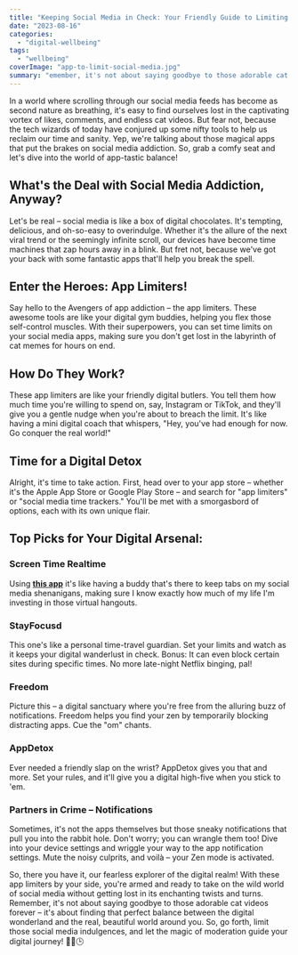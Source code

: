 ```yaml
---
title: "Keeping Social Media in Check: Your Friendly Guide to Limiting App Addiction"
date: "2023-08-16"
categories: 
  - "digital-wellbeing"
tags: 
  - "wellbeing"
coverImage: "app-to-limit-social-media.jpg"
summary: "emember, it's not about saying goodbye to those adorable cat videos forever – it's about finding that perfect balance between the digital wonderland and the real, beautiful world around you."
---
```


In a world where scrolling through our social media feeds has become as second nature as breathing, it's easy to find ourselves lost in the captivating vortex of likes, comments, and endless cat videos. But fear not, because the tech wizards of today have conjured up some nifty tools to help us reclaim our time and sanity. Yep, we're talking about those magical apps that put the brakes on social media addiction. So, grab a comfy seat and let's dive into the world of app-tastic balance!

## What's the Deal with Social Media Addiction, Anyway?
Let's be real – social media is like a box of digital chocolates. It's tempting, delicious, and oh-so-easy to overindulge. Whether it's the allure of the next viral trend or the seemingly infinite scroll, our devices have become time machines that zap hours away in a blink. But fret not, because we've got your back with some fantastic apps that'll help you break the spell.

## Enter the Heroes: App Limiters!
Say hello to the Avengers of app addiction – the app limiters. These awesome tools are like your digital gym buddies, helping you flex those self-control muscles. With their superpowers, you can set time limits on your social media apps, making sure you don't get lost in the labyrinth of cat memes for hours on end.

## How Do They Work?
These app limiters are like your friendly digital butlers. You tell them how much time you're willing to spend on, say, Instagram or TikTok, and they'll give you a gentle nudge when you're about to breach the limit. It's like having a mini digital coach that whispers, "Hey, you've had enough for now. Go conquer the real world!"

## Time for a Digital Detox
Alright, it's time to take action. First, head over to your app store – whether it's the Apple App Store or Google Play Store – and search for "app limiters" or "social media time trackers." You'll be met with a smorgasbord of options, each with its own unique flair.

## Top Picks for Your Digital Arsenal:

### Screen Time Realtime
Using [**this app**](https://apps.apple.com/app/apple-store/id6452629146?pt=118449936&ct=articles&mt=8) it's like having a buddy that's there to keep tabs on my social media shenanigans, making sure I know exactly how much of my life I'm investing in those virtual hangouts.

### StayFocusd
This one's like a personal time-travel guardian. Set your limits and watch as it keeps your digital wanderlust in check. Bonus: It can even block certain sites during specific times. No more late-night Netflix binging, pal!

### Freedom
Picture this – a digital sanctuary where you're free from the alluring buzz of notifications. Freedom helps you find your zen by temporarily blocking distracting apps. Cue the "om" chants.

### AppDetox
Ever needed a friendly slap on the wrist? AppDetox gives you that and more. Set your rules, and it'll give you a digital high-five when you stick to 'em.

### Partners in Crime – Notifications
Sometimes, it's not the apps themselves but those sneaky notifications that pull you into the rabbit hole. Don't worry; you can wrangle them too! Dive into your device settings and wriggle your way to the app notification settings. Mute the noisy culprits, and voilà – your Zen mode is activated.

So, there you have it, our fearless explorer of the digital realm! With these app limiters by your side, you're armed and ready to take on the wild world of social media without getting lost in its enchanting twists and turns. Remember, it's not about saying goodbye to those adorable cat videos forever – it's about finding that perfect balance between the digital wonderland and the real, beautiful world around you. So, go forth, limit those social media indulgences, and let the magic of moderation guide your digital journey! 🌟📱🕒